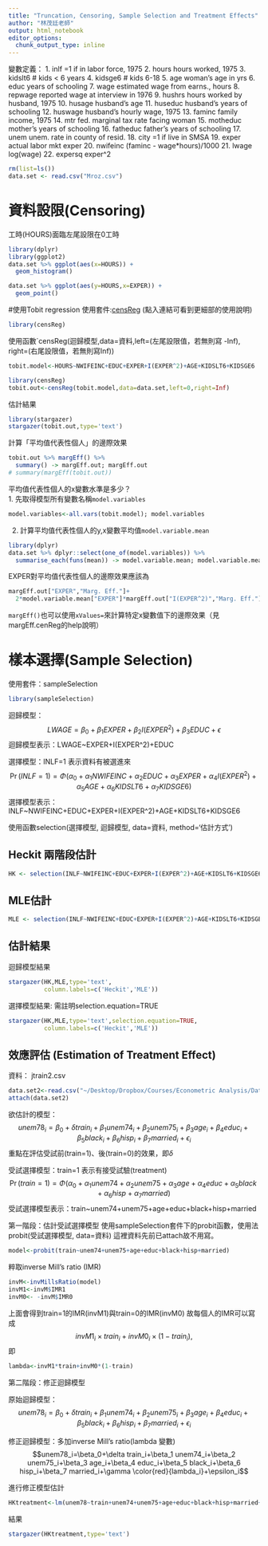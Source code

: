 ```yaml
---
title: "Truncation, Censoring, Sample Selection and Treatment Effects"
author: "林茂廷老師"
output: html_notebook
editor_options: 
  chunk_output_type: inline
---
```


變數定義：
  1. inlf                     =1 if in labor force, 1975
  2. hours                    hours worked, 1975
  3. kidslt6                  # kids < 6 years
  4. kidsge6                  # kids 6-18
  5. age                      woman's age in yrs
  6. educ                     years of schooling
  7. wage                     estimated wage from earns., hours
  8. repwage                  reported wage at interview in 1976
  9. hushrs                   hours worked by husband, 1975
 10. husage                   husband's age
 11. huseduc                  husband's years of schooling
 12. huswage                  husband's hourly wage, 1975
 13. faminc                   family income, 1975
 14. mtr                      fed. marginal tax rate facing woman
 15. motheduc                 mother's years of schooling
 16. fatheduc                 father's years of schooling
 17. unem                     unem. rate in county of resid.
 18. city                     =1 if live in SMSA
 19. exper                    actual labor mkt exper
 20. nwifeinc                 (faminc - wage*hours)/1000
 21. lwage                    log(wage)
 22. expersq                  exper^2
```r
rm(list=ls())
data.set <- read.csv("Mroz.csv")
```

# 資料設限(Censoring) 
工時(HOURS)面臨左尾設限在0工時
```r
library(dplyr)
library(ggplot2)
data.set %>% ggplot(aes(x=HOURS)) +
  geom_histogram()

data.set %>% ggplot(aes(y=HOURS,x=EXPER)) +
  geom_point()
```

#使用Tobit regression
使用套件:[censReg](https://cran.r-project.org/web/packages/censReg/vignettes/censReg.pdf) (點入連結可看到更細部的使用說明)
```r
library(censReg)
```

使用函數`censReg(迴歸模型,data=資料,left=(左尾設限值，若無則寫 -Inf), right=(右尾設限值，若無則寫Inf))
```r
tobit.model<-HOURS~NWIFEINC+EDUC+EXPER+I(EXPER^2)+AGE+KIDSLT6+KIDSGE6

library(censReg)
tobit.out<-censReg(tobit.model,data=data.set,left=0,right=Inf)
```

估計結果
```r
library(stargazer)
stargazer(tobit.out,type='text')
```

計算「平均值代表性個人」的邊際效果
```r
tobit.out %>% margEff() %>%
  summary() -> margEff.out; margEff.out
# summary(margEff(tobit.out))
```

平均值代表性個人的x變數水準是多少？  
1. 先取得模型所有變數名稱`model.variables`  
```r
model.variables<-all.vars(tobit.model); model.variables
```
2. 計算平均值代表性個人的y,x變數平均值`model.variable.mean`
```r
library(dplyr)
data.set %>% dplyr::select(one_of(model.variables)) %>%
  summarise_each(funs(mean)) -> model.variable.mean; model.variable.mean
```

EXPER對平均值代表性個人的邊際效果應該為
```r
margEff.out["EXPER","Marg. Eff."]+
  2*model.variable.mean["EXPER"]*margEff.out["I(EXPER^2)","Marg. Eff."]
```

`margEff()`也可以使用`xValues=`來計算特定x變數值下的邊際效果（見margEff.cenReg的help說明）

# 樣本選擇(Sample Selection)

使用套件：sampleSelection
```r
library(sampleSelection)
```

迴歸模型：
$$LWAGE=\beta_0+\beta_1 EXPER+\beta_2 I(EXPER^2)+\beta_3 EDUC+\epsilon$$
迴歸模型表示：LWAGE~EXPER+I(EXPER^2)+EDUC

選擇模型：INLF=1 表示資料有被選進來
$$\Pr(INLF=1)=\Phi(\alpha_0+\alpha_1 NWIFEINC+\alpha_2 EDUC+\alpha_3 EXPER+\alpha_4 I(EXPER^2)+\alpha_5 AGE+\alpha_6 KIDSLT6+\alpha_7 KIDSGE6)$$
選擇模型表示：INLF~NWIFEINC+EDUC+EXPER+I(EXPER^2)+AGE+KIDSLT6+KIDSGE6

使用函數selection(選擇模型, 迴歸模型, data=資料, method='估計方式')

## Heckit 兩階段估計
```r
HK <- selection(INLF~NWIFEINC+EDUC+EXPER+I(EXPER^2)+AGE+KIDSLT6+KIDSGE6,LWAGE~EXPER+I(EXPER^2)+EDUC,data=data.set,method='2step')
```

## MLE估計
```r
MLE <- selection(INLF~NWIFEINC+EDUC+EXPER+I(EXPER^2)+AGE+KIDSLT6+KIDSGE6,LWAGE~EXPER+I(EXPER^2)+EDUC,data=data.set)
```

## 估計結果
迴歸模型結果
```r
stargazer(HK,MLE,type='text',
          column.labels=c('Heckit','MLE'))
```

選擇模型結果: 需註明selection.equation=TRUE
```r
stargazer(HK,MLE,type='text',selection.equation=TRUE,
          column.labels=c('Heckit','MLE'))
```

## 效應評估 (Estimation of Treatment Effect)
資料： jtrain2.csv

```r
data.set2<-read.csv("~/Desktop/Dropbox/Courses/Econometric Analysis/Data/jtrain2.csv")
attach(data.set2) 
```
欲估計的模型：
$$unem78_i=\beta_0+\delta train_i+\beta_1 unem74_i+\beta_2 unem75_i+\beta_3 age_i+\beta_4 educ_i+\beta_5 black_i+\beta_6 hisp_i+\beta_7 married_i+\epsilon_i$$
重點在評估受試前(train=1)、後(train=0)的效果，即$\delta$


受試選擇模型：train=1 表示有接受試驗(treatment)
$$\Pr(train=1)=\Phi(\alpha_0+\alpha_1 unem74+\alpha_2 unem75+\alpha_3 age+\alpha_4 educ+\alpha_5 black+\alpha_6 hisp+\alpha_7 married)$$
受試選擇模型表示：train~unem74+unem75+age+educ+black+hisp+married

第一階段：估計受試選擇模型
使用sampleSelection套件下的probit函數，使用法
probit(受試選擇模型, data=資料)
這裡資料先前已attach故不用寫。
```r
model<-probit(train~unem74+unem75+age+educ+black+hisp+married)
```

粹取inverse Mill's ratio (IMR)
```r
invM<-invMillsRatio(model)
invM1<-invM$IMR1
invM0<- -invM$IMR0
```
上面會得到train=1的IMR(invM1)與train=0的IMR(invM0)
故每個人的IMR可以寫成$$invM1_i\times train_i+invM0_i\times (1-train_i),$$即
```r
lambda<-invM1*train+invM0*(1-train)
```

第二階段：修正迴歸模型

原始迴歸模型：
$$unem78_i=\beta_0+\delta train_i+\beta_1 unem74_i+\beta_2 unem75_i+\beta_3 age_i+\beta_4 educ_i+\beta_5 black_i+\beta_6 hisp_i+\beta_7 married_i+\epsilon_i$$

修正迴歸模型：多加inverse Mill's ratio(lambda 變數)
$$unem78_i=\beta_0+\delta train_i+\beta_1 unem74_i+\beta_2 unem75_i+\beta_3 age_i+\beta_4 educ_i+\beta_5 black_i+\beta_6 hisp_i+\beta_7 married_i+\gamma \color{red}{lambda_i}+\epsilon_i$$

進行修正模型估計
```r
HKtreatment<-lm(unem78~train+unem74+unem75+age+educ+black+hisp+married+lambda,data=data.set2)
```

結果
```r
stargazer(HKtreatment,type='text')
```

